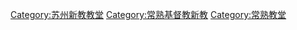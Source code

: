 [[Category:苏州新教教堂|Category:苏州新教教堂]]
[[Category:常熟基督教新教|Category:常熟基督教新教]]
[[Category:常熟教堂|Category:常熟教堂]]